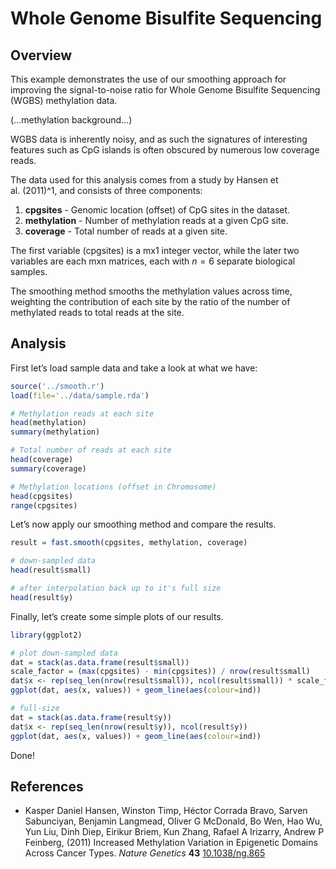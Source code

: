 Whole Genome Bisulfite Sequencing
=================================

Overview
--------
This example demonstrates the use of our smoothing approach for improving the
signal-to-noise ratio for Whole Genome Bisulfite Sequencing (WGBS) methylation
data.

(...methylation background...)

WGBS data is inherently noisy, and as such the signatures of interesting
features such as CpG islands is often obscured by numerous low coverage
reads.

The data used for this analysis comes from a study by Hansen et al. (2011)^1,
and consists of three components:

1. **cpgsites** - Genomic location (offset) of CpG sites in the dataset.
2. **methylation** - Number of methylation reads at a given CpG site.
3. **coverage** - Total number of reads at a given site.

The first variable (cpgsites) is a mx1 integer vector, while the later two
variables are each mxn matrices, each with $n = 6$ separate biological samples.

The smoothing method smooths the methylation values across time, weighting
the contribution of each site by the ratio of the number of methylated reads
to total reads at the site.

Analysis
--------
First let's load sample data and take a look at what we have:
```r
source('../smooth.r')
load(file='../data/sample.rda')

# Methylation reads at each site
head(methylation)
summary(methylation)

# Total number of reads at each site
head(coverage)
summary(coverage)

# Methylation locations (offset in Chromosome)
head(cpgsites)
range(cpgsites)
```

Let's now apply our smoothing method and compare the results.
```r
result = fast.smooth(cpgsites, methylation, coverage)

# down-sampled data
head(result$small)

# after interpolation back up to it's full size
head(result$y)
```

Finally, let's create some simple plots of our results.

```r
library(ggplot2)

# plot down-sampled data
dat = stack(as.data.frame(result$small))
scale_factor = (max(cpgsites) - min(cpgsites)) / nrow(result$small)
dat$x <- rep(seq_len(nrow(result$small)), ncol(result$small)) * scale_factor
ggplot(dat, aes(x, values)) + geom_line(aes(colour=ind))

# full-size
dat = stack(as.data.frame(result$y))
dat$x <- rep(seq_len(nrow(result$y)), ncol(result$y))
ggplot(dat, aes(x, values)) + geom_line(aes(colour=ind))
```

Done!

References
----------
- Kasper Daniel Hansen, Winston Timp, Héctor Corrada Bravo, Sarven Sabunciyan, Benjamin Langmead, Oliver G McDonald, Bo Wen, Hao Wu, Yun Liu, Dinh Diep, Eirikur Briem, Kun Zhang, Rafael A Irizarry, Andrew P Feinberg,   (2011) Increased Methylation Variation in Epigenetic Domains Across Cancer Types.  *Nature Genetics*  **43**  [10.1038/ng.865](http://dx.doi.org/10.1038/ng.865)

